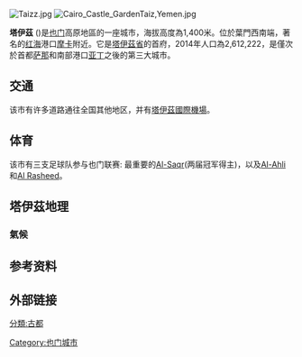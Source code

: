 {{Infobox settlement
<!--See the Table at Infobox Settlement for all fields and descriptions of usage-->
<!-- Basic info  ---------------->
|name          =塔伊茲
|other_name             =
|native_name            =تعز  <!-- for cities whose native name is not in English -->
|nickname               = 
|settlement_type        =城市
|motto                  =
<!-- images and maps  ----------->
|image_skyline          =Taizz flicr02.jpg
|imagesize              = 300px
|image_caption          = 
|image_flag             = 
|flag_size              =
|image_seal             = 
|seal_size              =
|image_shield           = 
|shield_size            =
|image_map              = 
|mapsize                =
|map_caption            = 
|pushpin_map            = Yemen<!-- the name of a location map as per http://en.wikipedia.org/wiki/Template:Location_map -->
|pushpin_label_position =bottom
|pushpin_mapsize        =300
|pushpin_map_caption    =Location in Yemen
<!-- Location ------------------>
|coordinates_region     = YE
|subdivision_type       = Country
|subdivision_name       = {{flag|Yemen}}
|subdivision_type1      = [[也门行政区划|省份]]
|subdivision_name1      = [[塔伊茲省|塔伊茲省]]
|subdivision_type2      =
|subdivision_name2      = 
|subdivision_type3      =
|subdivision_name3      = 
|<!-- Politics ----------------->
|government_footnotes   =
|government_type        =
|leader_title           =
|leader_name            =
|leader_title1          =  <!-- for places with, say, both a mayor and a city manager -->
|leader_name1           =
|established_title      =  <!-- Settled -->
|established_date       = 
<!-- Area    --------------------->
|area_magnitude         = 
|unit_pref                =Imperial <!--Enter: Imperial, if Imperial (metric) is desired-->
|area_footnotes           =
|area_total_km2           = <!-- ALL fields dealing with a measurements are subject to automatic unit conversion-->
|area_land_km2            = <!--See table @ Template:Infobox Settlement for details on automatic unit conversion-->
<!-- Population   ----------------------->
|population_as_of               = 2014
|population_footnotes           =
|population_note                =
|population_total               = 2,612,222
|population_density_km2         =
|population_density_sq_mi       =
|population_metro               =
|population_density_metro_km2   =
|population_density_metro_sq_mi =
|population_blank1_title        = Ethnicities
|population_blank1              =
|population_density_blank1_km2 =   
|population_density_blank1_sq_mi =
<!-- General information  --------------->
|timezone               = 葉門標準時間
|utc_offset             = +3
|timezone_DST           =
|utc_offset_DST         = 
|latd=13|latm=34|lats=44|latNS=N
|longd=44|longm=01|longs=19|longEW=E
|elevation_footnotes    =  <!--for references: use <ref> </ref> tags-->
|elevation_m            = 
|elevation_ft           =
<!-- Area/postal codes & others -------->
|postal_code_type       =  <!-- enter ZIP code, Postcode, Post code, Postal code... -->
|postal_code            =
|area_code              =
|blank_name             =
|blank_info             =
|blank1_name            =
|blank1_info            =
|website                = 
|footnotes              = 
}} 
[[File:Taizz.jpg|thumb]] 
[[File:Cairo_Castle_GardenTaiz,Yemen.jpg|thumb]]

'''塔伊茲''' ({{lang-ar|تعز|''Taʿizz''}})是[[也门|也门]]高原地區的一座城市，海拔高度為1,400米。位於葉門西南端，著名的[[红海|红海]]港口[[摩卡|摩卡]]附近。它是[[塔伊茲省|塔伊茲省]]的首府，2014年人口為2,612,222，是僅次於首都[[萨那|萨那]]和南部港口[[亚丁|亚丁]]之後的第三大城市。

==交通==
该市有许多道路通往全国其他地区，并有[[塔伊茲國際機場|塔伊茲國際機場]]。

==体育==
该市有三支足球队参与也门联赛: 最重要的[[Al-Saqr|Al-Saqr]](两届冠军得主)，以及[[Al-Ahli|Al-Ahli]]和[[Al_Rasheed|Al Rasheed]]。

==塔伊茲地理==

===氣候===
{{Weather box
|width = auto
|location= Taiz
|single line = yes
|metric first = yes

|Jan high C = 24.3
|Feb high C = 26.4
|Mar high C = 27.9
|Apr high C = 28.3
|May high C = 29.0
|Jun high C = 31.3
|Jul high C = 32.5
|Aug high C = 31.7
|Sep high C = 31.3
|Oct high C = 31.1
|Nov high C = 27.6
|Dec high C = 26.1
|year high C = 29.0

| Jan mean C = 17.7
| Feb mean C = 19.9
| Mar mean C = 22.1
| Apr mean C = 23.6
| May mean C = 24.3
| Jun mean C = 25.6
| Jul mean C = 26.4 
| Aug mean C = 25.4
| Sep mean C = 24.6
| Oct mean C = 24.0
| Nov mean C = 21.7
| Dec mean C = 20.0
| year mean C = 22.9

|Jan low C = 11.1
|Feb low C = 13.3
|Mar low C = 16.3
|Apr low C = 18.8
|May low C = 19.5
|Jun low C = 19.9
|Jul low C = 20.2
|Aug low C = 19.1
|Sep low C = 17.8
|Oct low C = 16.9
|Nov low C = 15.7
|Dec low C = 13.9
|year low C = 16.9

|rain colour = green
|Jan rain mm = 9
|Feb rain mm = 12
|Mar rain mm = 37
|Apr rain mm = 68
|May rain mm = 89
|Jun rain mm = 73
|Jul rain mm = 60
|Aug rain mm = 89
|Sep rain mm = 110
|Oct rain mm = 91
|Nov rain mm = 17
|Dec rain mm = 5
|source 1 = Hydrological Sciences<ref name="hydrological">{{cite web|url=http://www.iahs.info/hsj/410/hysj_41_05_0797.pdf|title=Rainfall and Runoff in Yemen|publisher=Hydrological Sciences|accessdate=2013-03-18|deadurl=yes|archiveurl=https://web.archive.org/web/20130512224251/http://www.iahs.info/hsj/410/hysj_41_05_0797.pdf|archivedate=2013-05-12|df=}}</ref>
|source 2 = Journal of Environmental Protection<ref name="journal">Al-Buhairi, Mahyoub H.; "Analysis of Monthly, Seasonal and Annual Air Temperature Variability and Trends in Taiz City - Republic of Yemen"; in Journal of Environmental Protection, 2010 (1) ; pp. 401-409</ref>
|date= March 2012
}}

==参考资料==
{{Reflist}}

==外部链接==
{{commonscat-inline|Ta'izz}}

{{coord|13|34|44|N|44|01|19|E|display=title}}

[[Category:也门城市|Category:也门城市]]
[[分類:古都|分類:古都]]